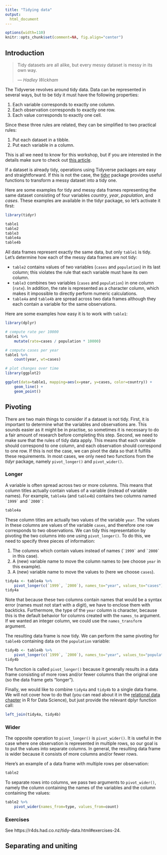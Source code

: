 ```yaml
---
title: "Tidying data"
output:
  html_document
---
```


```r
options(width=110)
knitr::opts_chunk$set(comment=NA, fig.align="center")
```

## Introduction

> Tidy datasets are all alike, but every messy dataset is messy in its own way.
> 
>   *&mdash; Hadley Wickham*

The Tidyverse revolves around tidy data. Data can be represented in several ways, but to be tidy it must have the following properties:

1. Each variable corresponds to exactly one column.
2. Each observation corresponds to exactly one row.
3. Each value corresponds to exactly one cell.

Since these three rules are related, they can be simplified to two practical rules:

1. Put each dataset in a tibble.
2. Put each variable in a column.

This is all we need to know for this workshop, but if you are interested in the details make sure to check out [this article](https://www.jstatsoft.org/article/view/v059i10).

If a dataset is already tidy, operations using Tidyverse packages are easy and straightforward. If this is not the case, the [tidyr](https://tidyr.tidyverse.org/) package provides useful functions to transform a messy dataset into a tidy one.

Here are some examples for tidy and messy data frames representing the same dataset consisting of four variables *country*, *year*, *population*, and *cases*. These examples are available in the tidyr package, so let's activate it first:

```r
library(tidyr)
```

```r
table1
table2
table3
table4a
table4b
```

All data frames represent exactly the same data, but only `table1` is tidy. Let's determine how each of the messy data frames are not tidy:

- `table2` contains values of two variables (`cases` and `population`) in its last column; this violates the rule that each variable must have its own column.
- `table3` combines two variables (`cases` and `population`) in one column (`rate`). In addition, the rate is represented as a character column, which makes it impossible to directly perform numeric calculations.
- `table4a` and `table4b` are spread across two data frames although they each contain a variable for the same observations.

Here are some examples how easy it is to work with `table1`:

```r
library(dplyr)

# compute rate per 10000
table1 %>% 
    mutate(rate=cases / population * 10000)

# compute cases per year
table1 %>% 
    count(year, wt=cases)

# plot changes over time
library(ggplot2)

ggplot(data=table1, mapping=aes(x=year, y=cases, color=country)) +
    geom_line() +
    geom_point()
```

## Pivoting
There are two main things to consider if a dataset is not tidy. First, it is important to determine what the variables and observations are. This sounds easier as it might be in practise, so sometimes it is necessary to do a fair amount of research before completing this step. Second, we need to make sure that the rules of tidy data apply. This means that each variable should correspond to one column, and each observation should correspond to one row. If this is not the case, we can pivot the data so that it fulfills these requirements. In most cases, we only need two functions from the *tidyr*  package, namely `pivot_longer()` and `pivot_wider()`.

### Longer
A variable is often spread across two or more columns. This means that column titles actually contain values of a variable (instead of variable names). For example, `table4a` (and `table4b`) contains two columns named `` `1999` `` and `` `2000` ``:

```r
table4a
```

These column titles are actually two values of the variable `year`. The values in these columns are values of the variable `cases`, and therefore one row corresponds to two observations. We can tidy this representation by pivoting the two columns into one using `pivot_longer()`. To do this, we need to specify three pieces of information:

1. The columns which contain values instead of names (`` `1999` `` and `` `2000` `` in this case).
2. A (new) variable name to move the column names to (we choose `year` in this example).
3. A (new) variable name to move the values to (here we choose `cases`).

```r
tidy4a <- table4a %>% 
    pivot_longer(c(`1999`, `2000`), names_to="year", values_to="cases")
tidy4a
```

Note that because these two columns contain names that would be a syntax error (names must not start with a digit), we have to enclose them with backticks. Furthermore, the type of the `year` column is character, because this is the default behavior for columns created with the `names_to` argument. If we wanted an integer column, we could use the `names_transform` argument.

The resulting data frame is now tidy. We can perform the same pivoting for `table4b` containing data on the `population` variable:

```r
tidy4b <- table4b %>% 
    pivot_longer(c(`1999`, `2000`), names_to="year", values_to="population")
tidy4b
```

The function is called `pivot_longer()` because it generally results in a data frame consisting of more rows and/or fewer columns than the original one (so the data frame gets "longer").

Finally, we would like to combine `tidy4a` and `tidy4b` to a single data frame. We will not cover how to do that (you can read about it in the [relational data chapter](https://r4ds.had.co.nz/relational-data.html#relational-data) in R for Data Science), but just provide the relevant dplyr function call:

```r
left_join(tidy4a, tidy4b)
```

### Wider
The opposite operation to `pivot_longer()` is `pivot_wider()`. It is useful in the case where one observation is represented in multiple rows, so our goal is to put the values into separate columns. In general, the resulting data frame is wider because it consists of more columns and/or fewer rows.

Here's an example of a data frame with multiple rows per observation:

```r
table2
```

To separate rows into columns, we pass two arguments to `pivot_wider()`, namely the column containing the names of the variables and the column containing the values:

```r
table2 %>% 
    pivot_wider(names_from=type, values_from=count)
```

### Exercises
See https://r4ds.had.co.nz/tidy-data.html#exercises-24.

## Separating and uniting
